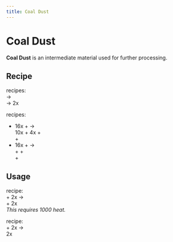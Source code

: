 ```yaml
---
title: Coal Dust
---
```


<ItemImage file="coal_dust" alt="Coal Dust" size="200" />

# Coal Dust

**Coal Dust** is an intermediate material used for further processing.

## Recipe

<CraftingTable recipe="input techreborn:small_pile_of_coal_dust techreborn:small_pile_of_coal_dust air input techreborn:small_pile_of_coal_dust techreborn:small_pile_of_coal_dust air input air air air output techreborn:coal_dust"/>

<McItem slug="techreborn:grinder" inline={true}/> recipes:  
<McItem slug="minecraft:coal" inline={true}/> → <McItem slug="techreborn:coal_dust" inline={true}/>  
<McItem slug="minecraft:coal_ore" inline={true}/> → 2x <McItem slug="techreborn:coal_dust" inline={true}/>

<McItem slug="techreborn:industrial_centrifuge" inline={true}/> recipes:  
- 16x <McItem slug="minecraft:soul_sand" inline={true}/> + <McItem slug="techreborn:empty_cell" inline={true}/> →  
  10x <McItem slug="minecraft:sand" inline={true}/> + 4x <McItem slug="techreborn:saltpeter_dust" inline={true}/> +  
  <McItem slug="techreborn:coal_dust" inline={true}/> + <McItem slug="techreborn:oil_cell" inline={true}/>
- 16x <McItem slug="techreborn:netherrack_dust" inline={true}/> + <McItem slug="techreborn:empty_cell" inline={true}/> →  
  <McItem slug="minecraft:redstone" inline={true}/> + <McItem slug="techreborn:sulfur_cell" inline={true}/> +  
  <McItem slug="techreborn:coal_dust" inline={true}/> + <McItem slug="minecraft:gold_nugget" inline={true}/>

## Usage

<CraftingTable recipe="input air air air input air techreborn:coal_dust air input air air air output techreborn:small_pile_of_coal_dust,4"/>

<CraftingTable recipe="input techreborn:coal_dust minecraft:glass techreborn:coal_dust input minecraft:glass techreborn:coal_dust minecraft:glass input techreborn:electronic_circuit techreborn:generator techreborn:electronic_circuit output techreborn:basic_solar_panel"/>

<CraftingTable recipe="input techreborn:coal_dust minecraft:glass techreborn:coal_dust input minecraft:glass techreborn:coal_dust minecraft:glass input techreborn:advanced_circuit techreborn:basic_solar_panel techreborn:advanced_circuit output techreborn:advanced_solar_panel"/>

<CraftingTable recipe="input techreborn:coal_dust minecraft:glass techreborn:coal_dust input minecraft:glass techreborn:coal_dust minecraft:glass input techreborn:advanced_circuit techreborn:basic_machine_frame techreborn:advanced_circuit output techreborn:advanced_solar_panel"/>

<CraftingTable recipe="input techreborn:tin_dust techreborn:coal_dust techreborn:tin_dust input techreborn:coal_dust techreborn:copper_plate techreborn:coal_dust input techreborn:tin_dust techreborn:coal_dust techreborn:tin_dust output techreborn:neutron_reflector"/>

<CraftingTable recipe="input techreborn:coal_dust techreborn:coal_dust air input techreborn:coal_dust techreborn:coal_dust air input air air air output techreborn:carbon_fiber"/>

<McItem slug="techreborn:blast_furnace" inline={true}/> recipe:  
<McItem slug="minecraft:iron_ingot" inline={true}/> + 2x <McItem slug="techreborn:coal_dust" inline={true}/> →  
<McItem slug="techreborn:steel_ingot" inline={true}/> + 2x <McItem slug="techreborn:dark_ashes" inline={true}/>  
_This requires 1000 heat._

<McItem slug="techreborn:industrial_electrolyzer" inline={true}/> recipe:  
<McItem slug="techreborn:coal_dust" inline={true}/> + 2x <McItem slug="techreborn:empty_cell" inline={true}/> →  
2x <McItem slug="techreborn:carbon_cell" inline={true}/>
